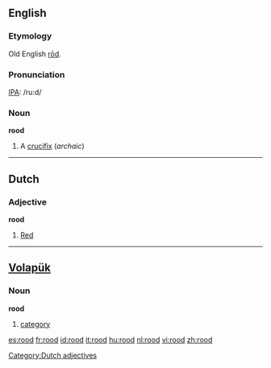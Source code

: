 ==English==
===Etymology===
Old English [[rod|rōd]].

===Pronunciation===
[[IPA]]: /ru:d/

=== Noun ===
'''rood'''

# A [[crucifix]] (''archaic'')

----

==Dutch== 
===Adjective===
'''rood'''
#[[red|Red]]

[[Category:Dutch adjectives]]

----

== [[Volapük]] == 
=== Noun ===
'''rood'''

# [[category]]

[[es:rood]]
[[fr:rood]]
[[id:rood]]
[[it:rood]]
[[hu:rood]]
[[nl:rood]]
[[vi:rood]]
[[zh:rood]]